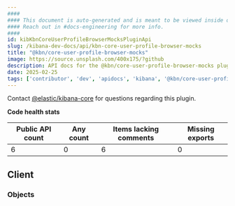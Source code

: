 ```yaml
---
####
#### This document is auto-generated and is meant to be viewed inside our experimental, new docs system.
#### Reach out in #docs-engineering for more info.
####
id: kibKbnCoreUserProfileBrowserMocksPluginApi
slug: /kibana-dev-docs/api/kbn-core-user-profile-browser-mocks
title: "@kbn/core-user-profile-browser-mocks"
image: https://source.unsplash.com/400x175/?github
description: API docs for the @kbn/core-user-profile-browser-mocks plugin
date: 2025-02-25
tags: ['contributor', 'dev', 'apidocs', 'kibana', '@kbn/core-user-profile-browser-mocks']
---
```




Contact [@elastic/kibana-core](https://github.com/orgs/elastic/teams/kibana-core) for questions regarding this plugin.

**Code health stats**

| Public API count  | Any count | Items lacking comments | Missing exports |
|-------------------|-----------|------------------------|-----------------|
| 6 | 0 | 6 | 0 |

## Client

### Objects
<DocDefinitionList data={kbnCoreUserProfileBrowserMocksObj.client.objects}/>

